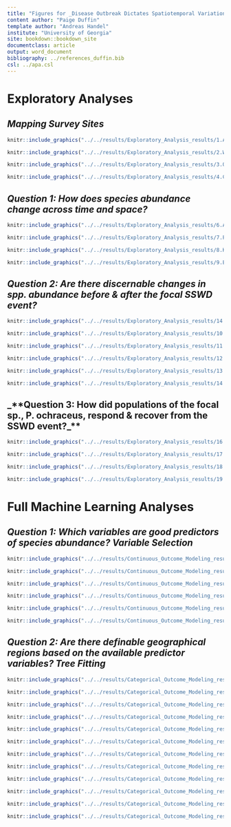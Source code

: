 ```yaml
---
title: "Figures for _Disease Outbreak Dictates Spatiotemporal Variation in Ochre Star Abundance on the US West Coast_ by Paige Duffin"
content author: "Paige Duffin" 
template author: "Andreas Handel"
institute: "University of Georgia"
site: bookdown::bookdown_site
documentclass: article
output: word_document
bibliography: ../references_duffin.bib
csl: ../apa.csl
---
```


# Exploratory Analyses
## _**Mapping Survey Sites**_
```r
knitr::include_graphics("../../results/Exploratory_Analysis_results/1.AK_sites_map.png")
```

```r
knitr::include_graphics("../../results/Exploratory_Analysis_results/2.WA_sites_map.png")
```

```r
knitr::include_graphics("../../results/Exploratory_Analysis_results/3.OR_sites_map.png")
```

```r
knitr::include_graphics("../../results/Exploratory_Analysis_results/4.CA_sites_map.png")
```

## _**Question 1: How does species abundance change across time and space?**_

```r
knitr::include_graphics("../../results/Exploratory_Analysis_results/6.Abundance_State_Year_graphs.png")
```

```r
knitr::include_graphics("../../results/Exploratory_Analysis_results/7.P.ochra_only_2000-2018.png")
```

```r
knitr::include_graphics("../../results/Exploratory_Analysis_results/8.K.tuni_only_2000-2018.png")
```

```r
knitr::include_graphics("../../results/Exploratory_Analysis_results/9.E.tros_only_2000-2018.png")
```

## _**Question 2: Are there discernable changes in spp. abundance before & after the focal SSWD event?**_

```r
knitr::include_graphics("../../results/Exploratory_Analysis_results/14.SpeciesRangesSSWD.png")
```

```r
knitr::include_graphics("../../results/Exploratory_Analysis_results/10.P.ochra_SSWDtf_plot.png")
```

```r
knitr::include_graphics("../../results/Exploratory_Analysis_results/11.K.tuni_SSWDtf_plot.png")
```

```r
knitr::include_graphics("../../results/Exploratory_Analysis_results/12.E.tros_SSWDtf_plot.png")
```

```r
knitr::include_graphics("../../results/Exploratory_Analysis_results/13.Spp_SSWDtf_state_plot.png")
```

```r
knitr::include_graphics("../../results/Exploratory_Analysis_results/14.Season_year_boxplot_po_kt.png")
```

## _**Question 3: How did populations of the focal sp., P. ochraceus, respond & recover from the SSWD event?_**

```r
knitr::include_graphics("../../results/Exploratory_Analysis_results/16.P.ochra_SSWDtf_over50_bysite_fig.png")
```

```r
knitr::include_graphics("../../results/Exploratory_Analysis_results/17.P.ochra_size.vs.abundance_density_allsites.png")
```

```r
knitr::include_graphics("../../results/Exploratory_Analysis_results/18.P.ochra_size_abundance_density_over50.png")
```

```r
knitr::include_graphics("../../results/Exploratory_Analysis_results/19.P.ochra_size_abundance_scatter.png")
```

# Full Machine Learning Analyses

## _**Question 1: Which variables are good predictors of species abundance? Variable Selection**_


```r
knitr::include_graphics("../../results/Continuous_Outcome_Modeling_results/1.count_vs_numerical.png")
```

```r
knitr::include_graphics("../../results/Continuous_Outcome_Modeling_results/2.count_vs_categorical.png")
```

```r
knitr::include_graphics("../../results/Continuous_Outcome_Modeling_results/3.Single_Predictor_RMSE.png")
```

```r
knitr::include_graphics("../../results/Continuous_Outcome_Modeling_results/4.Multi_Predictor_RMSE_cs.png")
```

```r
knitr::include_graphics("../../results/Continuous_Outcome_Modeling_results/5.Residuals.png")
```

```r
knitr::include_graphics("../../results/Continuous_Outcome_Modeling_results/6.final_results_RMSE.png")
```


## _**Question 2: Are there definable geographical regions based on the available predictor variables? Tree Fitting**_


```r
knitr::include_graphics("../../results/Categorical_Outcome_Modeling_results/1.bioregion_histogram.png")
```

```r
knitr::include_graphics("../../results/Categorical_Outcome_Modeling_results/2.spatial_num_pred.png")
```

```r
knitr::include_graphics("../../results/Categorical_Outcome_Modeling_results/3.temporal_num_pred.png")
```

```r
knitr::include_graphics("../../results/Categorical_Outcome_Modeling_results/4.spp.rel_num_pred.png")
```

```r
knitr::include_graphics("../../results/Categorical_Outcome_Modeling_results/5.sampleinfo_cat_pred.png")
```

```r
knitr::include_graphics("../../results/Categorical_Outcome_Modeling_results/6.spatial_cat_pred.png")
```

```r
knitr::include_graphics("../../results/Categorical_Outcome_Modeling_results/7.eco_cat_pred.png")
```

```r
knitr::include_graphics("../../results/Categorical_Outcome_Modeling_results/8.single_predictor_accuracy.png")
```

```r
knitr::include_graphics("../../results/Categorical_Outcome_Modeling_results/11.Accuracy_Kappa_Models_notree.png")
```

```r
knitr::include_graphics("../../results/Categorical_Outcome_Modeling_results/12.PredvsActual_table.png")
```

```r
knitr::include_graphics("../../results/Categorical_Outcome_Modeling_results/13.PredvsActual_table_final.png")
```

```r
knitr::include_graphics("../../results/Categorical_Outcome_Modeling_results/14.final_results_cat.png")
```
